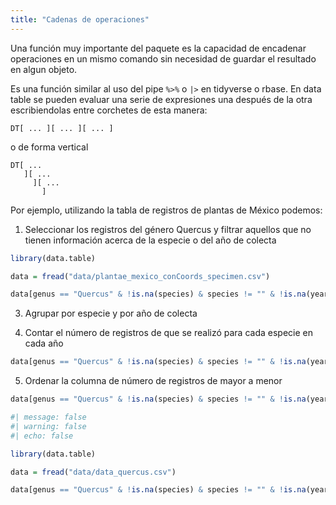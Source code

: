 ```yaml
---
title: "Cadenas de operaciones"
---
```


Una función muy importante del paquete es la capacidad de encadenar operaciones en un mismo comando sin necesidad de guardar el resultado en algun objeto. 

Es una función similar al uso del pipe `%>%` o `|>` en tidyverse o rbase. En data table se pueden evaluar una serie de expresiones una después de la otra escribiendolas entre corchetes de esta manera:

```
DT[ ... ][ ... ][ ... ]
```
o de forma vertical

```
DT[ ...
   ][ ...
     ][ ...
       ]
```

Por ejemplo, utilizando la tabla de registros de plantas de México podemos:

1. Seleccionar los registros del género Quercus y filtrar aquellos que no tienen información acerca de la especie o del año de colecta

```.r

library(data.table)

data = fread("data/plantae_mexico_conCoords_specimen.csv")

data[genus == "Quercus" & !is.na(species) & species != "" & !is.na(year)]

```

3. Agrupar por especie y por año de colecta 

4. Contar el número de registros de que se realizó para cada especie en cada año 

```.r

data[genus == "Quercus" & !is.na(species) & species != "" & !is.na(year), .(.N), by = .(year,species)]

```

5. Ordenar la columna de número de registros de mayor a menor

```.r

data[genus == "Quercus" & !is.na(species) & species != "" & !is.na(year), .(N = .N), by = .(year,species)][order(year,-N)]

```

```r
#| message: false
#| warning: false
#| echo: false

library(data.table)

data = fread("data/data_quercus.csv")

data[genus == "Quercus" & !is.na(species) & species != "" & !is.na(year), .(.N), by = .(year,species)][order(year,-N)]

```
